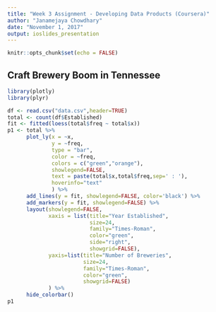 ---
title: "Week 3 Assignment - Developing Data Products (Coursera)"
author: "Janamejaya Chowdhary"
date: "November 1, 2017"
output: ioslides_presentation
---

```{r setup, include=FALSE}
knitr::opts_chunk$set(echo = FALSE)
```

## Craft Brewery Boom in Tennessee
```{r load_libraries, echo=FALSE, message=FALSE}
library(plotly)
library(plyr)
```

```{r read_data_and_process, echo=FALSE, message=FALSE, warning=FALSE}
df <- read.csv("data.csv",header=TRUE)
total <- count(df$Established)
fit <- fitted(loess(total$freq ~ total$x))
p1 <- total %>% 
      plot_ly(x = ~x,
              y = ~freq, 
              type = "bar", 
              color = ~freq,
              colors = c("green","orange"),
              showlegend=FALSE,
              text = paste(total$x,total$freq,sep=' : '),
              hoverinfo="text" 
              ) %>%
      add_lines(y = fit, showlegend=FALSE, color='black') %>%
      add_markers(y = fit, showlegend=FALSE) %>%
      layout(showlegend=FALSE,
             xaxis = list(title="Year Established",
                          size=24,
                          family="Times-Roman",
                          color="green",
                          side="right", 
                          showgrid=FALSE),
             yaxis=list(title="Number of Breweries",
                        size=24,
                        family="Times-Roman",
                        color="green",
                        showgrid=FALSE)
             ) %>%
      hide_colorbar()
p1
```